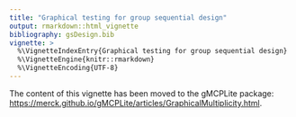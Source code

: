 ---
title: "Graphical testing for group sequential design"
output: rmarkdown::html_vignette
bibliography: gsDesign.bib
vignette: >
  %\VignetteIndexEntry{Graphical testing for group sequential design}
  %\VignetteEngine{knitr::rmarkdown}
  %\VignetteEncoding{UTF-8}
---

The content of this vignette has been moved to the gMCPLite package: <https://merck.github.io/gMCPLite/articles/GraphicalMultiplicity.html>.
